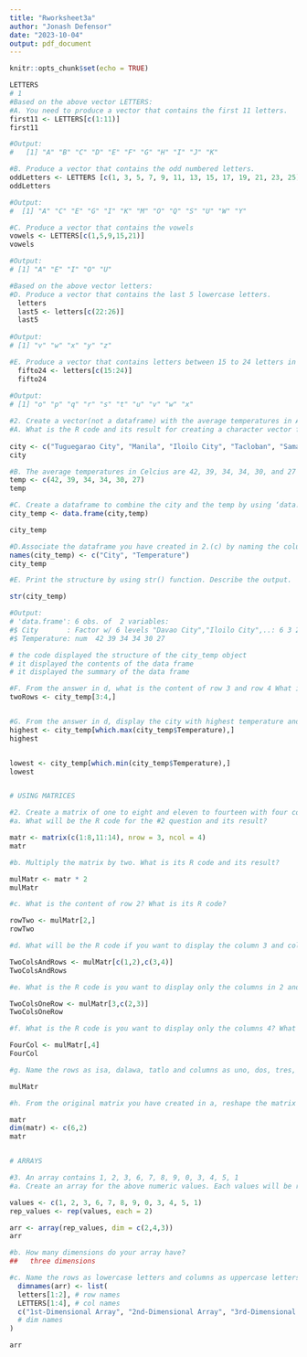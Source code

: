 ```yaml
---
title: "Rworksheet3a"
author: "Jonash Defensor"
date: "2023-10-04"
output: pdf_document
---
```


```r
knitr::opts_chunk$set(echo = TRUE)
```



```r
LETTERS
# 1
#Based on the above vector LETTERS:
#A. You need to produce a vector that contains the first 11 letters.
first11 <- LETTERS[c(1:11)]
first11

#Output:
#   [1] "A" "B" "C" "D" "E" "F" "G" "H" "I" "J" "K"

#B. Produce a vector that contains the odd numbered letters.
oddLetters <- LETTERS [c(1, 3, 5, 7, 9, 11, 13, 15, 17, 19, 21, 23, 25)]
oddLetters

#Output:
#  [1] "A" "C" "E" "G" "I" "K" "M" "O" "Q" "S" "U" "W" "Y"

#C. Produce a vector that contains the vowels 
vowels <- LETTERS[c(1,5,9,15,21)]
vowels

#Output:
# [1] "A" "E" "I" "O" "U"

#Based on the above vector letters: 
#D. Produce a vector that contains the last 5 lowercase letters. 
  letters
  last5 <- letters[c(22:26)]
  last5
  
#Output:
# [1] "v" "w" "x" "y" "z"

#E. Produce a vector that contains letters between 15 to 24 letters in lowercase. 
  fifto24 <- letters[c(15:24)]
  fifto24
  
#Output:
# [1] "o" "p" "q" "r" "s" "t" "u" "v" "w" "x"

#2. Create a vector(not a dataframe) with the average temperatures in April for Tuguegarao City, Manila, Iloilo City, Tacloban, Samal Island, and Davao City. The average temperatures in Celcius are 42, 39, 34, 34, 30, and 27 degrees.
#A. What is the R code and its result for creating a character vector for the city/town of Tuguegarao City, Manila, Iloilo City, Tacloban,Samal Island, and Davao City? Name the object as city. The names should follow the same order as in the instruction. 
  
city <- c("Tuguegarao City", "Manila", "Iloilo City", "Tacloban", "Samal Island", "Davao City")
city

#B. The average temperatures in Celcius are 42, 39, 34, 34, 30, and 27 degrees.Name the object as temp. Write the R code and its output. Numbers should also follow what is in the instruction. 
temp <- c(42, 39, 34, 34, 30, 27)
temp

#C. Create a dataframe to combine the city and the temp by using ‘data.frame(). Whatthe R code and its result?
city_temp <- data.frame(city,temp)

city_temp

#D.Associate the dataframe you have created in 2.(c) by naming the columns using the names() function. Change the column names by using names() function as City and Temperature. What is the R code and its result?
names(city_temp) <- c("City", "Temperature")
city_temp

#E. Print the structure by using str() function. Describe the output.

str(city_temp)

#Output:
# 'data.frame':	6 obs. of  2 variables:
#$ City       : Factor w/ 6 levels "Davao City","Iloilo City",..: 6 3 2 5 4 1
#$ Temperature: num  42 39 34 34 30 27

# the code displayed the structure of the city_temp object
# it displayed the contents of the data frame
# it displayed the summary of the data frame

#F. From the answer in d, what is the content of row 3 and row 4 What is its R code and its output?
twoRows <- city_temp[3:4,]


#G. From the answer in d, display the city with highest temperature and the city with the lowest temperature. What is its R code and its output?
highest <- city_temp[which.max(city_temp$Temperature),]
highest


lowest <- city_temp[which.min(city_temp$Temperature),]
lowest


# USING MATRICES

#2. Create a matrix of one to eight and eleven to fourteen with four columns and three rows.
#a. What will be the R code for the #2 question and its result?

matr <- matrix(c(1:8,11:14), nrow = 3, ncol = 4)
matr

#b. Multiply the matrix by two. What is its R code and its result?

mulMatr <- matr * 2
mulMatr

#c. What is the content of row 2? What is its R code?

rowTwo <- mulMatr[2,]
rowTwo

#d. What will be the R code if you want to display the column 3 and column 4 in row 1 and row 2? What is its output?

TwoColsAndRows <- mulMatr[c(1,2),c(3,4)]
TwoColsAndRows

#e. What is the R code is you want to display only the columns in 2 and 3, row 3? What is its output?

TwoColsOneRow <- mulMatr[3,c(2,3)]
TwoColsOneRow

#f. What is the R code is you want to display only the columns 4? What is its output?

FourCol <- mulMatr[,4]
FourCol

#g. Name the rows as isa, dalawa, tatlo and columns as uno, dos, tres, quatro for the matrix that was created in b.‘. What is its R code and corresponding output?dimnames(mulMatr) <- list(c("isa", "dalawa", "tatlo"), c("uno", "dos", "tres", "quatro"))

mulMatr

#h. From the original matrix you have created in a, reshape the matrix by assigning a new dimension with dim(). New dimensions should have 2 columns and 6 rows. What will be the R code and its output?

matr
dim(matr) <- c(6,2)
matr


# ARRAYS

#3. An array contains 1, 2, 3, 6, 7, 8, 9, 0, 3, 4, 5, 1
#a. Create an array for the above numeric values. Each values will be repeated twice What will be the R code if you are to create a three-dimensional array with 4 columns and 2 rows. What will be its output?

values <- c(1, 2, 3, 6, 7, 8, 9, 0, 3, 4, 5, 1)
rep_values <- rep(values, each = 2)

arr <- array(rep_values, dim = c(2,4,3))
arr

#b. How many dimensions do your array have?
##   three dimensions

#c. Name the rows as lowercase letters and columns as uppercase letters starting from the A. The array names should be “1st-Dimensional Array”, “2nd-Dimensional Array”, and “3rd-Dimensional Array”. What will be the R codes and its output?
  dimnames(arr) <- list(
  letters[1:2], # row names
  LETTERS[1:4], # col names
  c("1st-Dimensional Array", "2nd-Dimensional Array", "3rd-Dimensional Array") 
  # dim names
)

arr

```